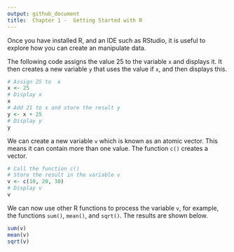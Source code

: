 ```yaml
---
output: github_document
title:  Chapter 1 -  Getting Started with R
---
```


Once you have installed R, and an IDE such as RStudio, it is useful to explore how you can create an manipulate data.

The following code assigns the value 25 to the variable `x` and displays it. It then creates a new variable `y` that uses the value if `x`, and then displays this.

```r
# Assign 25 to  x
x <- 25
# Display x
x
# Add 21 to x and store the result y
y <- x + 25
# Display y
y
```

We can create a new variable `v` which is known as an atomic vector. This means it can contain more than one value. The function `c()` creates a vector.


```r
# Call the function c() 
# Store the result in the variable v
v <- c(10, 20, 30)
# Display v
v
```

We can now use other R functions to process the variable `v`, for example, the functions `sum()`, `mean()`, and `sqrt()`. The results are shown below. 

```r
sum(v)
mean(v)
sqrt(v)
```

